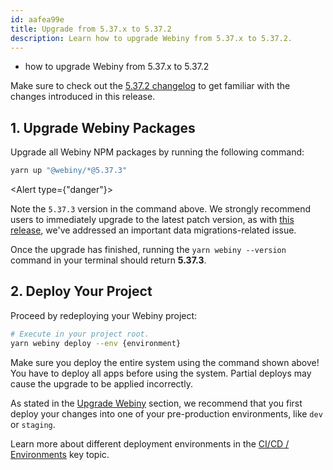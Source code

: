 ```yaml
---
id: aafea99e
title: Upgrade from 5.37.x to 5.37.2
description: Learn how to upgrade Webiny from 5.37.x to 5.37.2.
---
```



<Alert type="success" title="What you’ll learn">

- how to upgrade Webiny from 5.37.x to 5.37.2

</Alert>

<Alert type="info">

Make sure to check out the [5.37.2 changelog](/docs/{version}/release-notes/5.37.2/changelog) to get familiar with the changes introduced in this release.

</Alert>

## 1. Upgrade Webiny Packages

Upgrade all Webiny NPM packages by running the following command:

```bash
yarn up "@webiny/*@5.37.3"
```

<Alert type={"danger"}>

  Note the `5.37.3` version in the command above. We strongly recommend users to immediately upgrade to the latest patch version, as with [this release](/docs/release-notes/5.37.3/changelog), we've addressed an important data migrations-related issue.

</Alert>

Once the upgrade has finished, running the `yarn webiny --version` command in your terminal should return **5.37.3**.

## 2. Deploy Your Project

Proceed by redeploying your Webiny project:

```bash
# Execute in your project root.
yarn webiny deploy --env {environment}
```

<Alert type="warning">

Make sure you deploy the entire system using the command shown above! You have to deploy all apps before using the system. Partial deploys may cause the upgrade to be applied incorrectly.

</Alert>

<Alert type="warning">

As stated in the [Upgrade Webiny](/docs/{version}/release-notes/upgrade-webiny#pre-production-environments-first) section, we recommend that you first deploy your changes into one of your pre-production environments, like `dev` or `staging`.

</Alert>

<Alert type="info">

Learn more about different deployment environments in the [CI/CD / Environments](/docs/{version}/core-development-concepts/ci-cd/environments) key topic.

</Alert>
